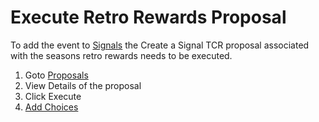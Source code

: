 # Execute Retro Rewards Proposal

To add the event to [Signals](https://signal.daohaus.fun/) the Create a Signal TCR proposal associated with the seasons retro rewards needs to be executed.

1. Goto [Proposals](https://admin.daohaus.club/#/molochv3/0xa/0xf5d6b637a9185707f52d40d452956ca49018247a/proposals)
2. View Details of the proposal
3. Click Execute
4. [Add Choices](/procedures/retro-rewards/add-choices)
